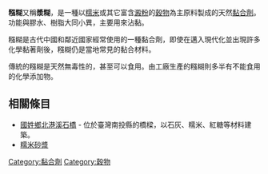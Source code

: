 {{unreferenced|time=2017-01-26T08:10:06+00:00}}
{{Expand|time=2017-01-26T08:15:53+00:00}}
'''糨糊'''又稱'''漿糊'''，是一種以[[糯米|糯米]]或其它富含[[澱粉|澱粉]]的[[穀物|穀物]]為主原料製成的天然[[黏合劑|黏合劑]]。功能與膠水、樹脂大同小異，主要用來沾黏。

糨糊是古代中國和鄰近國家經常使用的一種黏合劑，即使在邁入現代化並出現許多化學黏著劑後，糨糊仍是當地常見的黏合材料。

傳統的糨糊是天然無毒性的，甚至可以食用。由工廠生產的糨糊則多半有不能食用的化學添加物。

==相關條目==
*[[國姓鄉北港溪石橋|國姓鄉北港溪石橋]] - 位於臺灣南投縣的橋樑，以石灰、糯米、紅糖等材料建築。
*[[糯米砂漿|糯米砂漿]]

{{Tool-stub}}
[[Category:黏合劑|Category:黏合劑]]
[[Category:穀物|Category:穀物]]